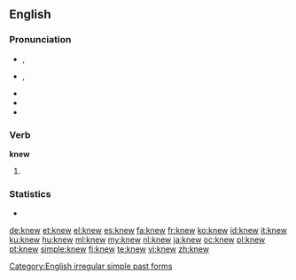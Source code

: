 {{slim-wikipedia|dab=knew}}
==English==

===Pronunciation===
* {{a|RP}} {{IPA|/ˈnjuː/}}, {{SAMPA|/"nju:/}}
* {{a|US}} {{IPA|/ˈnuː/}}, {{SAMPA|/"nu:/}}
* {{audio|en-us-knew.ogg|Audio (US)}}
* {{rhymes|uː}}
* {{homophones|new}}

===Verb===
'''knew'''

# {{simple past of|[[know]]}}

===Statistics===
* {{rank|mind|heart|going|205|knew|seen|better|name}}

[[Category:English irregular simple past forms]]

[[de:knew]]
[[et:knew]]
[[el:knew]]
[[es:knew]]
[[fa:knew]]
[[fr:knew]]
[[ko:knew]]
[[id:knew]]
[[it:knew]]
[[ku:knew]]
[[hu:knew]]
[[ml:knew]]
[[my:knew]]
[[nl:knew]]
[[ja:knew]]
[[oc:knew]]
[[pl:knew]]
[[pt:knew]]
[[simple:knew]]
[[fi:knew]]
[[te:knew]]
[[vi:knew]]
[[zh:knew]]